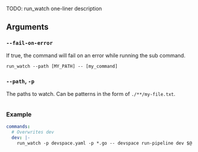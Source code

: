 TODO: run_watch one-liner description

## Arguments

### `--fail-on-error`

If true, the command will fail on an error while running the sub command.

```
run_watch --path [MY_PATH] -- [my_command]
```

### `--path`, `-p`

The paths to watch. Can be patterns in the form of `./**/my-file.txt`.

```
```

### Example

```yaml
commands:
  # Overwrites dev
  dev: |-
    run_watch -p devspace.yaml -p *.go -- devspace run-pipeline dev $@
```
